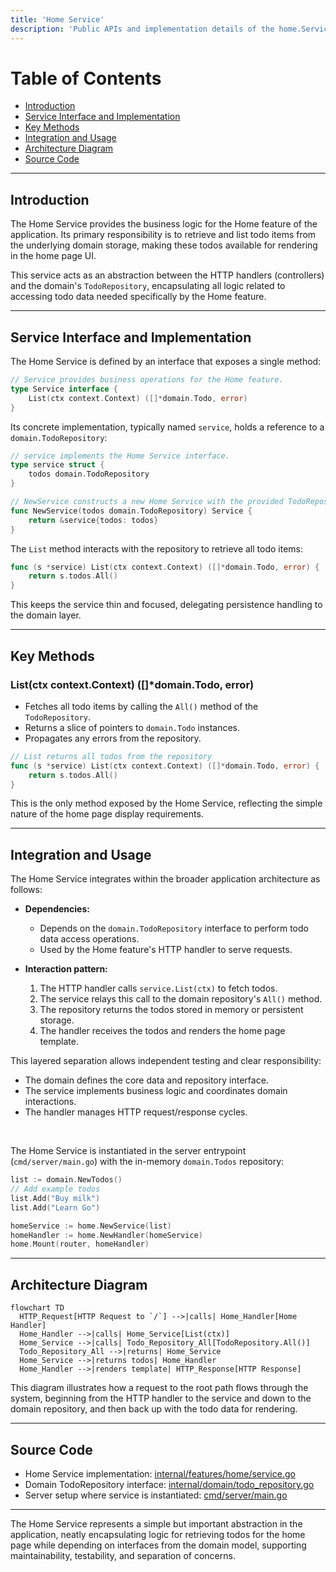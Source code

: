 ```yaml
---
title: 'Home Service'
description: 'Public APIs and implementation details of the home.Service interface for retrieving todo lists'
---
```


# Table of Contents

- [Introduction](#introduction)
- [Service Interface and Implementation](#service-interface-and-implementation)
- [Key Methods](#key-methods)
- [Integration and Usage](#integration-and-usage)
- [Architecture Diagram](#architecture-diagram)
- [Source Code](#source-code)

---

## Introduction

The Home Service provides the business logic for the Home feature of the application. Its primary responsibility is to retrieve and list todo items from the underlying domain storage, making these todos available for rendering in the home page UI.

This service acts as an abstraction between the HTTP handlers (controllers) and the domain's `TodoRepository`, encapsulating all logic related to accessing todo data needed specifically by the Home feature.

---

## Service Interface and Implementation

The Home Service is defined by an interface that exposes a single method:

```go
// Service provides business operations for the Home feature.
type Service interface {
    List(ctx context.Context) ([]*domain.Todo, error)
}
```

Its concrete implementation, typically named `service`, holds a reference to a `domain.TodoRepository`:

```go
// service implements the Home Service interface.
type service struct {
    todos domain.TodoRepository
}

// NewService constructs a new Home Service with the provided TodoRepository
func NewService(todos domain.TodoRepository) Service {
    return &service{todos: todos}
}
```

The `List` method interacts with the repository to retrieve all todo items:

```go
func (s *service) List(ctx context.Context) ([]*domain.Todo, error) {
    return s.todos.All()
}
```

This keeps the service thin and focused, delegating persistence handling to the domain layer.

---

## Key Methods

### List(ctx context.Context) ([]*domain.Todo, error)

- Fetches all todo items by calling the `All()` method of the `TodoRepository`.
- Returns a slice of pointers to `domain.Todo` instances.
- Propagates any errors from the repository.

```go
// List returns all todos from the repository
func (s *service) List(ctx context.Context) ([]*domain.Todo, error) {
    return s.todos.All()
}
```

This is the only method exposed by the Home Service, reflecting the simple nature of the home page display requirements.

---

## Integration and Usage

The Home Service integrates within the broader application architecture as follows:

- **Dependencies:**
  - Depends on the `domain.TodoRepository` interface to perform todo data access operations.
  - Used by the Home feature's HTTP handler to serve requests.

- **Interaction pattern:**
  1. The HTTP handler calls `service.List(ctx)` to fetch todos.
  2. The service relays this call to the domain repository's `All()` method.
  3. The repository returns the todos stored in memory or persistent storage.
  4. The handler receives the todos and renders the home page template.

This layered separation allows independent testing and clear responsibility:

- The domain defines the core data and repository interface.
- The service implements business logic and coordinates domain interactions.
- The handler manages HTTP request/response cycles.

<br>

The Home Service is instantiated in the server entrypoint (`cmd/server/main.go`) with the in-memory `domain.Todos` repository:

```go
list := domain.NewTodos()
// Add example todos
list.Add("Buy milk")
list.Add("Learn Go")

homeService := home.NewService(list)
homeHandler := home.NewHandler(homeService)
home.Mount(router, homeHandler)
```

---

## Architecture Diagram

```mermaid
flowchart TD
  HTTP_Request[HTTP Request to `/`] -->|calls| Home_Handler[Home Handler]
  Home_Handler -->|calls| Home_Service[List(ctx)]
  Home_Service -->|calls| Todo_Repository_All[TodoRepository.All()]
  Todo_Repository_All -->|returns| Home_Service
  Home_Service -->|returns todos| Home_Handler
  Home_Handler -->|renders template| HTTP_Response[HTTP Response]
```

This diagram illustrates how a request to the root path flows through the system, beginning from the HTTP handler to the service and down to the domain repository, and then back up with the todo data for rendering.

---

## Source Code

- Home Service implementation: [internal/features/home/service.go](/internal/features/home/service.go)
- Domain TodoRepository interface: [internal/domain/todo_repository.go](/internal/domain/todo_repository.go)
- Server setup where service is instantiated: [cmd/server/main.go](/cmd/server/main.go)

---

The Home Service represents a simple but important abstraction in the application, neatly encapsulating logic for retrieving todos for the home page while depending on interfaces from the domain model, supporting maintainability, testability, and separation of concerns.